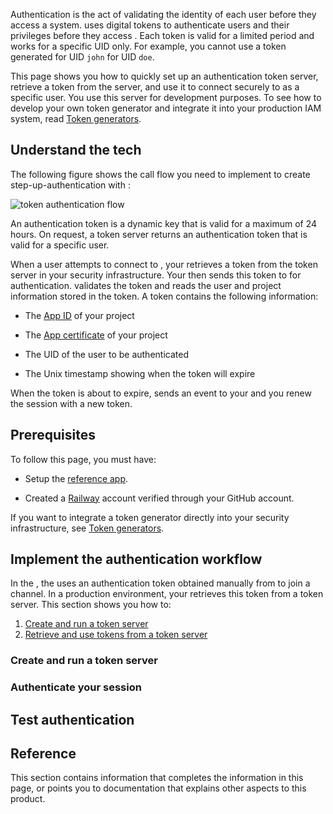 
Authentication is the act of validating the identity of each user before they access a system. <Vg k="COMPANY" />
uses digital tokens to authenticate users and their privileges before they access <Vg k="MESS" />. Each token is valid
for a limited period and works for a specific UID only. For example, you cannot use a token generated for UID
`john` for UID `doe`.

This page shows you how to quickly set up an authentication token server, retrieve a token from the server, and use
it to connect securely to <Vg k="MESS" /> as a specific user. You use this server for development
purposes. To see how to develop your own token generator and integrate it into your production IAM system, read
[Token generators](/signaling/develop/integrate-token-generation).

## Understand the tech

The following figure shows the call flow you need to implement to create step-up-authentication with <Vg k="MESS"/>:

![token authentication flow](/images/signaling/authentication-workflow.svg)

An authentication token is a dynamic key that is valid for a maximum of 24 hours. On request, a token server returns
an authentication token that is valid for a specific user.

When a user attempts to connect to <Vg k="MESS" />, your <Vpl k="CLIENT" />  retrieves a token from the
token server in your security infrastructure. Your <Vpl k="CLIENT" /> then sends this token  to <Vg
k="AGORA_BACKEND" /> for authentication. <Vg k="AGORA_BACKEND" /> validates the token and reads the user and
project information stored in the token. A token contains the following information:

-   The [App ID](../reference/manage-agora-account#get-the-app-id) of your <Vg k="COMPANY" /> project

-   The [App certificate](../reference/manage-agora-account#get-the-app-certificate) of your <Vg k="COMPANY" /> project

-   The UID of the user to be authenticated

-   The Unix timestamp showing when the token will expire

When the token is about to expire, <Vg k="AGORA_BACKEND" /> sends an event to your <Vpl k="CLIENT" /> and you renew
the session with a new token.


## Prerequisites

To follow this page, you must have:

- Setup the [<Vg k="MESS_SDK"/> reference app](/en/signaling/get-started/get-started-sdk#project-setup).

- Created a [Railway](https://railway.app/) account verified through your GitHub account.

If you want to integrate a token generator directly into your security infrastructure, see [Token generators](/video-calling/develop/integrate-token-generation).

## Implement the authentication workflow

In the <Vg k="GET_STARTED"/>, the <Vpl k="CLIENT" /> uses an authentication token obtained manually from <Vg k="CONSOLE" /> to join a channel. In a production environment, your <Vpl k="CLIENT" /> retrieves this token from a token server. This section shows you how to:

1.  [Create and run a token server](#create-and-run-a-token-server)
2.  [Retrieve and use tokens from a token server](#authentication-using-the-sdk)

### Create and run a token server

<CreateRunTokenServer/>

### Authenticate your <Vg k="MESS"/> session

<Implement />


## Test authentication


<Test />

## Reference

This section contains information that completes the information in this page, or points you to documentation that explains other aspects to this product.

<Reference />

